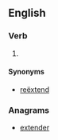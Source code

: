 ==English==

===Verb===
{{en-verb}}

# {{alternative spelling of|[[re-extend]]}}

====Synonyms====
* [[reëxtend]]

===Anagrams===
* [[extender#English|extender]]